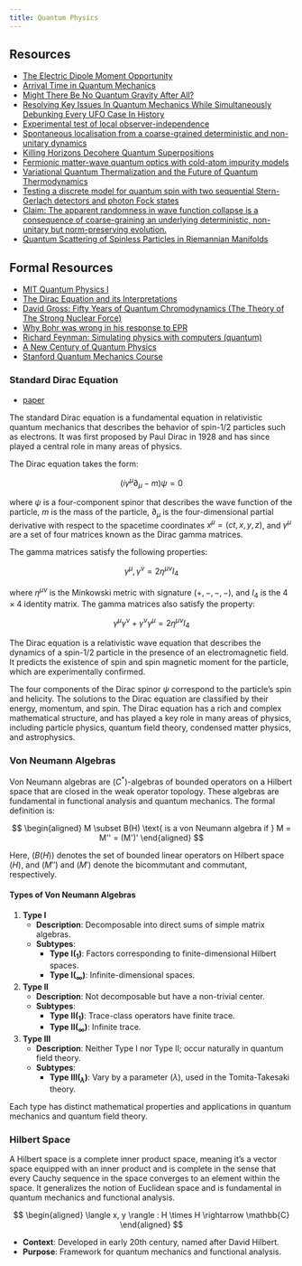 ```yaml
--- 
title: Quantum Physics
---
```


## Resources

- [The Electric Dipole Moment Opportunity](https://sloan.org/programs/research/small-scale-fundamental-physics#tab-tabletop-physics)
- [Arrival Time in Quantum Mechanics](https://arxiv.org/abs/2306.07679)
- [Might There Be No Quantum Gravity After All?](https://physics.aps.org/articles/v16/203)
- [Resolving Key Issues In Quantum Mechanics While Simultaneously Debunking Every UFO Case In History](https://deep-1645.medium.com/resolving-key-issues-in-quantum-mechanics-while-simultaneously-debunking-every-ufo-case-in-history-3a743585ed9c)
- [Experimental test of local observer-independence](https://arxiv.org/pdf/1902.05080.pdf)
- [Spontaneous localisation from a coarse-grained deterministic and non-unitary dynamics](https://arxiv.org/abs/2305.06706)
- [Killing Horizons Decohere Quantum Superpositions](https://arxiv.org/pdf/2301.00026.pdf)
- [Fermionic matter-wave quantum optics with cold-atom impurity models](https://arxiv.org/abs/2305.11610)
- [Variational Quantum Thermalization and the Future of Quantum Thermodynamics](https://deep-1645.medium.com/variational-quantum-thermalization-and-the-future-of-quantum-thermodynamics-75ee9916ec3c)
- [Testing a discrete model for quantum spin with two sequential Stern-Gerlach detectors and photon Fock states](https://arxiv.org/abs/2304.13535)
- [Claim: The apparent randomness in wave function collapse is a consequence of coarse-graining an underlying deterministic, non-unitary but norm-preserving evolution.](https://arxiv.org/abs/2305.06706)
- [Quantum Scattering of Spinless Particles in Riemannian Manifolds](https://arxiv.org/abs/2402.10564)

## Formal Resources

- [MIT Quantum Physics I](https://ocw.mit.edu/courses/8-04-quantum-physics-i-spring-2013/resources/lecture-videos/)
- [The Dirac Equation and its Interpretations](https://www.researchgate.net/publication/340664785_THE_DIRAC_EQUATION_AND_ITS_INTERPRETATIONS)
- [David Gross: Fifty Years of Quantum Chromodynamics (The Theory of The Strong Nuclear Force)](https://www.youtube.com/watch?v=8Ms5-Wk-IPU&t=1521s)
- [Why Bohr was wrong in his response to EPR](https://arxiv.org/abs/2305.06859)
- [Richard Feynman: Simulating physics with computers (quantum)](https://link.springer.com/article/10.1007/BF02650179)
- [A New Century of Quantum Physics](https://www.nature.com/articles/s42254-023-00600-4)
- [Stanford Quantum Mechanics Course](https://theoreticalminimum.com/courses/quantum-mechanics/2012/winter)


### Standard Dirac Equation

- [paper](https://www.researchgate.net/publication/340664785_THE_DIRAC_EQUATION_AND_ITS_INTERPRETATIONS)

The standard Dirac equation is a fundamental equation in relativistic quantum mechanics that describes the behavior of spin-1/2 particles such as electrons. It was first proposed by Paul Dirac in 1928 and has since played a central role in many areas of physics.

The Dirac equation takes the form:

$$(i\gamma^\mu\partial_\mu - m)\psi = 0$$

where $\psi$ is a four-component spinor that describes the wave function of the particle, $m$ is the mass of the particle, $\partial_\mu$ is the four-dimensional partial derivative with respect to the spacetime coordinates $x^\mu = (ct,x,y,z)$, and $\gamma^\mu$ are a set of four matrices known as the Dirac gamma matrices.

The gamma matrices satisfy the following properties:

$${\gamma^\mu,\gamma^\nu} = 2\eta^{\mu\nu}I_4$$

where $\eta^{\mu\nu}$ is the Minkowski metric with signature $(+,-,-,-)$, and $I_4$ is the $4\times 4$ identity matrix. The gamma matrices also satisfy the property:

$$\gamma^\mu\gamma^\nu + \gamma^\nu\gamma^\mu = 2\eta^{\mu\nu}I_4$$

The Dirac equation is a relativistic wave equation that describes the dynamics of a spin-1/2 particle in the presence of an electromagnetic field. It predicts the existence of spin and spin magnetic moment for the particle, which are experimentally confirmed.

The four components of the Dirac spinor $\psi$ correspond to the particle's spin and helicity. The solutions to the Dirac equation are classified by their energy, momentum, and spin. The Dirac equation has a rich and complex mathematical structure, and has played a key role in many areas of physics, including particle physics, quantum field theory, condensed matter physics, and astrophysics.

### Von Neumann Algebras

Von Neumann algebras are $(C^*)$-algebras of bounded operators on a Hilbert space that are closed in the weak operator topology. These algebras are fundamental in functional analysis and quantum mechanics. The formal definition is:

$$ \begin{aligned}
M \subset B(H) \text{ is a von Neumann algebra if } M = M'' = (M')'
\end{aligned} $$

Here, $(B(H))$ denotes the set of bounded linear operators on Hilbert space $(H)$, and $(M'')$ and $(M')$ denote the bicommutant and commutant, respectively.

#### **Types of Von Neumann Algebras**

1. **Type I**
    - **Description**: Decomposable into direct sums of simple matrix algebras.
    - **Subtypes**: 
      - **Type I$(_1)$**: Factors corresponding to finite-dimensional Hilbert spaces.
      - **Type I$(_\infty)$**: Infinite-dimensional spaces.
  
2. **Type II**
    - **Description**: Not decomposable but have a non-trivial center.
    - **Subtypes**: 
      - **Type II$(_1)$**: Trace-class operators have finite trace.
      - **Type II$(_\infty)$**: Infinite trace.

3. **Type III**
    - **Description**: Neither Type I nor Type II; occur naturally in quantum field theory.
    - **Subtypes**: 
      - **Type III$(_\lambda)$**: Vary by a parameter $(\lambda)$, used in the Tomita-Takesaki theory.

Each type has distinct mathematical properties and applications in quantum mechanics and quantum field theory.

### **Hilbert Space**

A Hilbert space is a complete inner product space, meaning it's a vector space equipped with an inner product and is complete in the sense that every Cauchy sequence in the space converges to an element within the space. It generalizes the notion of Euclidean space and is fundamental in quantum mechanics and functional analysis.

$$ \begin{aligned}
\langle x, y \rangle : H \times H \rightarrow \mathbb{C}
\end{aligned} $$

- **Context**: Developed in early 20th century, named after David Hilbert.
- **Purpose**: Framework for quantum mechanics and functional analysis. 